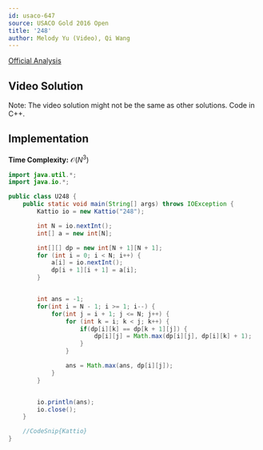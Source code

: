 ```yaml
---
id: usaco-647
source: USACO Gold 2016 Open
title: '248'
author: Melody Yu (Video), Qi Wang
---
```


[Official Analysis](http://www.usaco.org/current/data/sol_248_gold_open16.html)

## Video Solution

Note: The video solution might not be the same as other solutions. Code in C++.
<Youtube id="OdHxOYICx-o" />


## Implementation

**Time Complexity:** $\mathcal{O}(N^3)$

<LanguageSection>
<JavaSection>

```java
import java.util.*;
import java.io.*;

public class U248 {
	public static void main(String[] args) throws IOException {
		Kattio io = new Kattio("248");

		int N = io.nextInt();
		int[] a = new int[N];

		int[][] dp = new int[N + 1][N + 1];
		for (int i = 0; i < N; i++) {
			a[i] = io.nextInt();
			dp[i + 1][i + 1] = a[i];
		}


		int ans = -1;
		for(int i = N - 1; i >= 1; i--) {
			for(int j = i + 1; j <= N; j++) {
				for (int k = i; k < j; k++) {
					if(dp[i][k] == dp[k + 1][j]) {
						dp[i][j] = Math.max(dp[i][j], dp[i][k] + 1);
					}
				}

				ans = Math.max(ans, dp[i][j]);
			}
		}


		io.println(ans);
		io.close();
	}

	//CodeSnip{Kattio}
}
```

</JavaSection>
</LanguageSection>